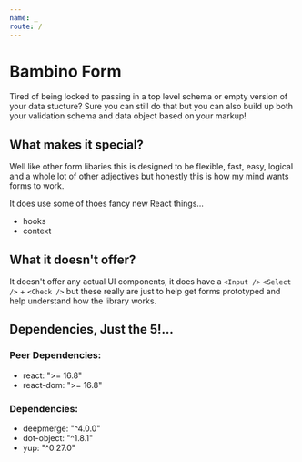 ```yaml
---
name: _
route: /
---
```



# Bambino Form

Tired of being locked to passing in a top level schema or empty version of your data stucture? Sure you can still do that but you can also build up both your validation schema and data object based on your markup!

## What makes it special?

Well like other form libaries this is designed to be flexible, fast, easy, logical and a whole lot of other adjectives but honestly this is how my mind wants forms to work.

It does use some of thoes fancy new React things...

- hooks
- context

## What it doesn't offer?

It doesn't offer any actual UI components, it does have a `<Input />` `<Select />` + `<Check />` but these really are just to help get forms prototyped and help understand how the library works.

## Dependencies, Just the 5!...

### Peer Dependencies:
  - react: ">= 16.8"
  - react-dom: ">= 16.8"

### Dependencies:
- deepmerge: "^4.0.0"
- dot-object: "^1.8.1"
- yup: "^0.27.0"
